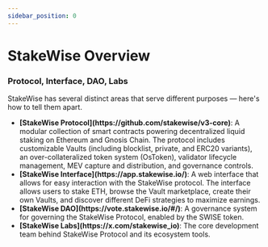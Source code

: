 ```yaml
---
sidebar_position: 0
---
```


# StakeWise Overview

<h3>Protocol, Interface, DAO, Labs</h3>

StakeWise has several distinct areas that serve different purposes — here's how to tell them apart.

<ul>
  <li><strong>[StakeWise Protocol](https://github.com/stakewise/v3-core)</strong>: A modular collection of smart contracts powering decentralized liquid staking on Ethereum and Gnosis Chain. The protocol includes customizable Vaults (including blocklist, private, and ERC20 variants), an over-collateralized token system (OsToken), validator lifecycle management, MEV capture and distribution, and governance controls.</li>
  <li><strong>[StakeWise Interface](https://app.stakewise.io/)</strong>: A web interface that allows for easy interaction with the StakeWise protocol. The interface allows users to stake ETH, browse the Vault marketplace, create their own Vaults, and discover different DeFi strategies to maximize earnings.</li>
  <li><strong>[StakeWise DAO](https://vote.stakewise.io/#/)</strong>: A governance system for governing the StakeWise Protocol, enabled by the SWISE token.</li>
  <li><strong>[StakeWise Labs](https://x.com/stakewise_io)</strong>: The core development team behind StakeWise Protocol and its ecosystem tools.</li>
</ul>
